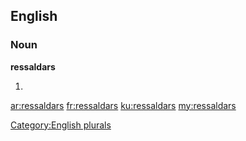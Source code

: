==English==

===Noun===
'''ressaldars'''

# {{plural of|[[ressaldar]]}}

[[Category:English plurals]]

[[ar:ressaldars]]
[[fr:ressaldars]]
[[ku:ressaldars]]
[[my:ressaldars]]